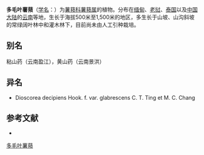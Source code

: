 {{Speciesbox
| name = 多毛叶薯蓣
| status = 
| status_system = 
| image =
| genus = Dioscorea
| species = decipiens
| authority = Hook. f.
}}

'''多毛叶薯蓣'''（[[学名|学名]]：{{lang|la|''Dioscorea decipiens''}}）为[[薯蓣科|薯蓣科]][[薯蓣属|薯蓣属]]的植物。分布在[[缅甸|缅甸]]、[[老挝|老挝]]、[[泰国|泰国]]以及[[中国大陆|中国大陆]]的[[云南|云南]]等地，生长于海拔500米至1,500米的地区，多生长于山坡、山沟斜坡的常绿阔叶林中和灌木林下，目前尚未由人工引种栽培。

== 别名 ==
粘山药（云南盈江），黄山药（云南景洪）

== 异名 ==
* Dioscorea decipiens Hook. f. var. glabrescens C. T. Ting et M. C. Chang

== 参考文献 ==
<div class="references-small">
* {{cite web| url =http://www.bioinfo.cn/db05/KmzwSpecies.php?action=view&id=7702| title =多毛叶薯蓣| work =《中国高等植物数据库全库》| publisher =中国科学院微生物研究所| author =昆明植物研究所| accessdate =2009-02-24| deadurl =yes| archiveurl =https://web.archive.org/web/20160305030905/http://www.bioinfo.cn/db05/KmzwSpecies.php?action=view&id=7702| archivedate =2016-03-05}}
</div>
{{Taxonbar|from=Q10932742}}

[[Category:薯蓣属|多毛叶薯蓣]]


{{植物小作品}}
